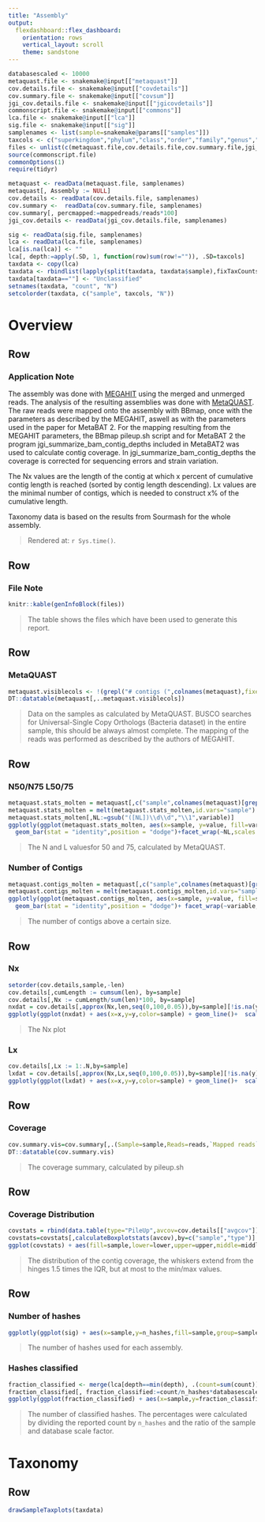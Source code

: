 ```yaml
---
title: "Assembly"
output: 
  flexdashboard::flex_dashboard:
    orientation: rows
    vertical_layout: scroll
    theme: sandstone
---
```


```r
databasescaled <- 10000
metaquast.file <- snakemake@input[["metaquast"]]
cov.details.file <- snakemake@input[["covdetails"]]
cov.summary.file <- snakemake@input[["covsum"]]
jgi_cov.details.file <- snakemake@input[["jgicovdetails"]]
commonscript.file <- snakemake@input[["commons"]]
lca.file <- snakemake@input[["lca"]]
sig.file <- snakemake@input[["sig"]]
samplenames <- list(sample=snakemake@params[["samples"]])
taxcols <- c("superkingdom","phylum","class","order","family","genus","species")
files <- unlist(c(metaquast.file,cov.details.file,cov.summary.file,jgi_cov.details.file))
source(commonscript.file)
commonOptions(1)
require(tidyr)

metaquast <- readData(metaquast.file, samplenames)
metaquast[, Assembly := NULL]
cov.details <- readData(cov.details.file, samplenames)
cov.summary <-  readData(cov.summary.file, samplenames)
cov.summary[, percmapped:=mappedreads/reads*100]
jgi_cov.details <- readData(jgi_cov.details.file, samplenames)

sig <- readData(sig.file, samplenames)
lca <- readData(lca.file, samplenames)
lca[is.na(lca)] <- ""
lca[, depth:=apply(.SD, 1, function(row)sum(row!="")), .SD=taxcols]
taxdata <- copy(lca)
taxdata <- rbindlist(lapply(split(taxdata, taxdata$sample),fixTaxCounts))
taxdata[taxdata==""] <- "Unclassified"
setnames(taxdata, "count", "N")
setcolorder(taxdata, c("sample", taxcols, "N"))
```

Overview
=================

Row
--------------------------------------

### Application Note

The assembly was done with [MEGAHIT](https://github.com/voutcn/megahit) using the merged and unmerged reads. The analysis of the resulting assemblies was done with [MetaQUAST](http://quast.sf.net/metaquast). The raw reads were mapped onto the assembly with BBmap, once with the parameters as described by the MEGAHIT, aswell as with the parameters used in the paper for MetaBAT 2. For the mapping resulting from the MEGAHIT parameters, the BBmap pileup.sh script and for MetaBAT 2 the program jgi_summarize_bam_contig_depths included in MetaBAT2 was used to calculate contig coverage. In jgi_summarize_bam_contig_depths the coverage is corrected for sequencing errors and strain variation.

The Nx values are the length of the contig at which x percent of cumulative contig length is reached (sorted by contig length descending). Lx values are the minimal number of contigs, which is needed to construct x% of the cumulative length.

Taxonomy data is based on the results from Sourmash for the whole assembly.


> Rendered at: `r Sys.time()`.

Row
--------------------------------------

### File Note

```r
knitr::kable(genInfoBlock(files))
```
> The table shows the files which have been used to generate this report.


Row
--------------------------------------


### MetaQUAST

```r
metaquast.visiblecols <- !(grepl("# contigs (",colnames(metaquast),fixed=T)|(grepl("Total length (",colnames(metaquast),fixed=T)))
DT::datatable(metaquast[,..metaquast.visiblecols])
```

> Data on the samples as calculated by MetaQUAST. BUSCO searches for Universal-Single Copy Orthologs (Bacteria dataset) in the entire sample, this should be always almost complete. The mapping of the reads was performed as described by the authors of MEGAHIT.

Row
-----------------------------------------------------------------------

### N50/N75 L50/75

```r
metaquast.stats_molten = metaquast[,c("sample",colnames(metaquast)[grepl("[NL]\\d\\d",colnames(metaquast))]),with=F]
metaquast.stats_molten = melt(metaquast.stats_molten,id.vars="sample")
metaquast.stats_molten[,NL:=gsub("([NL])\\d\\d","\\1",variable)]
ggplotly(ggplot(metaquast.stats_molten, aes(x=sample, y=value, fill=variable)) + 
  geom_bar(stat = "identity",position = "dodge")+facet_wrap(~NL,scales = "free_y")+theme(axis.text.x = element_text(angle = 33))+xlab("For L: number of contigs  For N: size of contig in bp") + xlab("Sample"))
```

> The N and L valuesfor 50 and 75, calculated by MetaQUAST.


### Number of Contigs
```r
metaquast.contigs_molten = metaquast[,c("sample",colnames(metaquast)[grepl("# contigs (",colnames(metaquast),fixed=T)]),with=F]
metaquast.contigs_molten = melt(metaquast.contigs_molten,id.vars="sample")
ggplotly(ggplot(metaquast.contigs_molten, aes(x=sample, y=value, fill=sample)) +  
  geom_bar(stat = "identity",position = "dodge")+ facet_wrap(~variable,scales = "free_y") + xlab("Sample") + ylab("Number of contigs")+theme(legend.position = "none")+theme(axis.text.x = element_text(angle = 33)))
```

> The number of contigs above a certain size.


Row
-----------------------------------------------------------------------

### Nx

```r
setorder(cov.details,sample,-len)
cov.details[,cumLength := cumsum(len), by=sample]
cov.details[,Nx := cumLength/sum(len)*100, by=sample]
nxdat = cov.details[,approx(Nx,len,seq(0,100,0.05)),by=sample][!is.na(y)]
ggplotly(ggplot(nxdat) + aes(x=x,y=y,color=sample) + geom_line()+  scale_x_reverse() + xlab("Nx") +ylab("Length of the contig in bp")+labs(color="Sample"))
```

> The Nx plot

### Lx

```r
cov.details[,Lx := 1:.N,by=sample]
lxdat = cov.details[,approx(Nx,Lx,seq(0,100,0.05)),by=sample][!is.na(y)]
ggplotly(ggplot(lxdat) + aes(x=x,y=y,color=sample) + geom_line()+  scale_x_reverse() + xlab("Lx") + ylab("Number of contigs")+labs(color="Sample"))

```

Row
-----------------------------------------------------------------------

### Coverage
```r
cov.summary.vis=cov.summary[,.(Sample=sample,Reads=reads,`Mapped reads`=mappedreads,`Mapped bases`=mappedbp,`Number of contigs`=contigs,`Total Length`=contigbp,`Mapped reads (%)`=round(percmapped,1),`Properly paired Reads`=round(properpairsperc,1),`Average coverage`=avgcov,`Std. Dev. Coverage`=stddev,`Contigs with any coverage(%)`=round(contigswithanycovperc,1),`Bases covered(%)`=round(bpswithanycovperc,1))]
DT::datatable(cov.summary.vis)
```

> The coverage summary, calculated by pileup.sh

Row
-----------------------------------------------------------------------

### Coverage Distribution

```r
covstats = rbind(data.table(type="PileUp",avcov=cov.details[["avgcov"]],sample=cov.details$sample),data.table(type="JGI",avcov=jgi_cov.details$avgcov,sample=jgi_cov.details$sample))
covstats=covstats[,calculateBoxplotstats(avcov),by=c("sample","type")]
ggplot(covstats) + aes(fill=sample,lower=lower,upper=upper,middle=middle,ymin=ymin,ymax=ymax,x=sample,group=interaction(sample,type)) + geom_boxplot(stat="identity") + facet_grid(cols=vars(type))+theme(legend.position = "none")+xlab("Sample")+ylab("Coverage")
```

> The distribution of the contig coverage, the whiskers extend from the hinges 1.5 times the IQR, but at most to the min/max values. 


Row
-----------------------------------------------------------------------


### Number of hashes

```r
ggplotly(ggplot(sig) + aes(x=sample,y=n_hashes,fill=sample,group=sample)+ geom_bar(stat = "identity",position = "stack") +   labs(x="Sample", y="Used hashes", fill="Sample")+theme(legend.position = "none"))
```

> The number of hashes used for each assembly. 

### Hashes classified

```r
fraction_classified <- merge(lca[depth==min(depth), .(count=sum(count)), by=sample], sig[, .(sample,n_hashes,scaled)])
fraction_classified[, fraction_classified:=count/n_hashes*databasescaled/scaled*100]
ggplotly(ggplot(fraction_classified) + aes(x=sample,y=fraction_classified,fill=sample,group=sample)+ geom_bar(stat = "identity",position = "stack") +   scale_y_continuous(labels = function(x) paste0(x, "%")) + labs(x="Sample", y="Hashes classified", fill="Sample")+theme(legend.position = "none"))
```

> The number of classified hashes. The percentages were calculated by dividing the reported count by `n_hashes` and the ratio of the sample and database scale factor.


Taxonomy
=================

Row
---------------------------------------


```r
drawSampleTaxplots(taxdata)
```
